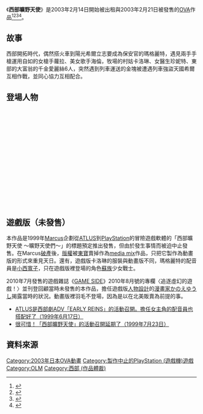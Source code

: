 {{Infobox animanga/Headerofja
|title= 西部曠野天使
|image= 
|size= 
|caption= 
|japanese= アーリーレインズ
|english= EARLY REINS
|kana= アーリーレインズ
|romaji= Ārī Reinzu
|genre= 
}}
{{Infobox animanga/TVAnime
|原作= 
|導演= 淺田裕二
|腳本= 米村正二
|人物設定= 佐藤雅將
|機械設定= 西中康弘
|音樂= 大谷和夫
|音樂製作= 中野徹
|動畫製作= OLM TEAM IGUCHI
|製作= [[東寶|東寶]]、[[OLM|OLM]] 
|播放電視台= 
|播放開始= 
|播放結束= 2003年2月14日 (出租)
|話數= 全1話
|其他= 
|Copyright= 
}}
{{Infobox animanga/Footerofja}}

《'''西部曠野天使'''》是2003年2月14日開始被出租與2003年2月21日被發售的[[OVA|OVA]]作品<ref>{{Cite web |url = http://www.toho-a-park.com/video/new/early/ |title = アーリーレインズ |work = TOHO-A-PARK.COM |publisher = [[東寶株式會社|東寶株式會社]] |language = ja |archiveurl = https://web.archive.org/web/20030608091543/http://www.toho-a-park.com/video/new/early/ |archivedate = 2003-06-08 |accessdate = 2012-07-01 |deadurl = yes }}</ref><ref>{{Cite web |date = 2010-06-01 |url = http://www.toho-a-park.com/dvd/item/html/TDV/TDV2714D.html |title = アーリーレインズ |work = TOHO-A-PARK.COM |publisher = 東寶株式會社 |language = ja |accessdate = 2012-07-01 |archive-date = 2016-01-03 |archive-url = https://web.archive.org/web/20160103225800/http://www.toho-a-park.com/dvd/item/html/TDV/TDV2714D.html |dead-url = no }}</ref><ref>{{Cite web |url = http://www.tsutaya.co.jp/works/10025014.html |title = アーリーレインズ |work = TSUTAYA online |publisher = [[Culture_Convenience_Club|Culture Convenience Club]] |language = ja |accessdate = 2012-07-01 |archive-date = 2013-04-19 |archive-url = https://www.webcitation.org/6Fzy8hpmm?url=http://www.tsutaya.co.jp/works/10025014.html |dead-url = no }}</ref><ref>
{{Cite journal |author = 資料作成: リスト制作委員會 |date = 2004-02-10 |title = '03年アニメ全作品 年間パーフェクト・データ |journal = [[Animage|Animage]] 3月號 |volume = 27 |issue = 3 |page = 180 |publisher = [[德間書店|德間書店]]|location = 東京 |language = ja}}</ref>。

== 故事 ==
西部開拓時代，偶然搭火車到陽光希爾立志要成為保安官的瑪格麗特，遇見兩手手槍運用自如的女槍手蘿拉、美女歌手海倫，牧場的村姑卡洛琳、女醫生珍妮特、東部的大富翁的千金愛麗絲6人，突然遇到列車運送的金塊被遭遇列車強盜天國希爾互相作戰，並同心協力互相配合。

== 登場人物 ==
;{{nihongo|瑪格麗特・哈特|マーガレット・ハート|Margaret Hart|配音員：[[川上倫子|川上倫子]]}}
;{{nihongo|蘿拉・費爾蒙德|ローラ・フェルモンド|Laura Felmonde|配音員：[[三森愛子|三森愛子]]}}
;{{nihongo|海倫・威爾曼|ヘレン・ウィルマン|Helen Willman|配音員：[[水谷優子|水谷優子]]}}
;{{nihongo|卡洛琳・懷特|キャロライン・ホワイト|Caroline White|配音員：[[竹內順子|竹內順子]]}}
;{{nihongo|珍妮特・米勒|ジャネット・ミラー|Janet Miller|配音員：[[佐佐木瑤子|佐佐木瑤子]]}}
;{{nihongo|愛麗絲・道森|アリス・ドーソン|Alice Dawson|配音員：[[大澤千秋|大澤千秋]]}}
;{{nihongo|天國希爾|ヘブンズヒル|Heavens Hill|配音員：[[飯塚昭三|飯塚昭三]]}}
;{{nihongo|火車司機|機関士|Engineer|配音員：[[緒方賢一|緒方賢一]]}}
;{{nihongo|史賓賽|スペンサー|Spencer|配音員：[[石塚運昇|石塚運昇]]}}
;{{nihongo|管家|執事|Butler|配音員：[[小形滿|小形滿]]}}
;{{nihongo|傑克|ジャック|Jack|配音員：[[森川智之|森川智之]]}}
;{{nihongo|珍|ジェーン|Jane|配音員：[[福島おりね|福島央俐音]]}}
;{{nihongo|客人|客|Passenger|配音員：[[樫井笙人|樫井笙人]]}}
;{{nihongo|商人|商人|Merchant|配音員：[[並木伸一|並木伸一]]}}
;{{nihongo|火車司機助理|機関士補|Assistant Engineer|配音員：[[山口隆行|山口隆行]]}}
;{{nihongo|手下|手下|Henchmmen|配音員：[[飯田浩志|飯田浩志]]、[[平野俊隆|平野俊隆]]、[[加藤木賢志|加藤木賢志]]}}

== 遊戲版（未發售） ==
本作品是1999年[[Marcus|Marcus]]企劃從[[ATLUS|ATLUS]]到[[PlayStation|PlayStation]]的冒險遊戲軟體的「西部曠野天使 ～曠野天使們～」的標題預定推出發售，但由於發生事情而被迫中止發售。在Marcus[[破產|破產]]後，[[版權|版權]]被[[東寶|東寶]]賣掉作為[[media_mix|media mix]]作品，只把它製作為動畫版的形式來重見天日。還有，遊戲版卡洛琳的服裝與動畫版不同，瑪格麗特的配音員是[[小西寬子|小西寬子]]，只在遊戲版裡登場的角色[[蘇族|蘇族]]少女戰士'''{{nihongo|羽毛李維斯|フェザー・リーヴス|Feather Reeves|配音員：[[川上未遊|川上未遊]]}}'''。

2010年7月發售的遊戲雜誌《[[GAME_SIDE|GAME SIDE]]》2010年8月號的專欄〈追逐虛幻的遊戲！〉並刊登回顧當時未發售的本作品，擔任遊戲版[[人物設計|人物設計]]的[[漫畫家|漫畫家]][[かのえゆうし|かのえゆうし]]揭露當時的狀況。動畫版裡羽毛不登場，因為是以在北美販賣為前提的事。

*[http://gamez.itmedia.co.jp/games/news/9906/17/news04.html ATLUS是西部劇ADV「EARLY REINS」的活動召開。擔任女主角的配音員也搭配好了（1999年6月17日）] {{Wayback|url=http://gamez.itmedia.co.jp/games/news/9906/17/news04.html |date=20181230025900 }} 
*[http://gamez.itmedia.co.jp/games/news/9907/23/news01.html 很可惜！「西部曠野天使」的活動召開延期了（1999年7月23日）] {{Wayback|url=http://gamez.itmedia.co.jp/games/news/9907/23/news01.html |date=20180725063306 }}

== 資料來源 ==
{{Reflist}}

{{OLM}}
{{DEFAULTSORT:Aalii Reinsu}}
[[Category:2003年日本OVA動畫|Category:2003年日本OVA動畫]]
[[Category:製作中止的PlayStation_(遊戲機)遊戲|Category:製作中止的PlayStation (遊戲機)遊戲]]
[[Category:OLM|Category:OLM]]
[[Category:西部_(作品體裁)|Category:西部 (作品體裁)]]